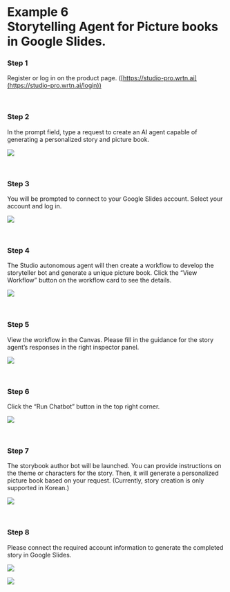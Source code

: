 # **Example 6** <br /> Storytelling Agent for Picture books in Google Slides.

### Step 1

Register or log in on the product page. ([https://studio-pro.wrtn.ai](https://studio-pro.wrtn.ai/login))

<br />

### Step 2

In the prompt field, type a request to create an AI agent capable of generating a personalized story and picture book.

![](/studio-pro/images/docs/use-cases/picture-books/step-2-1.png)

<br />

### Step 3

You will be prompted to connect to your Google Slides account. Select your account and log in.

![](/studio-pro/images/docs/use-cases/picture-books/step-3-1.png)

<br />

### Step 4

The Studio autonomous agent will then create a workflow to develop the storyteller bot and generate a unique picture book. Click the “View Workflow” button on the workflow card to see the details.

![](/studio-pro/images/docs/use-cases/picture-books/step-4-1.png)

<br />

### Step 5

View the workflow in the Canvas. Please fill in the guidance for the story agent’s responses in the right inspector panel.

![](/studio-pro/images/docs/use-cases/picture-books/step-5-1.png)

<br />

### Step 6

Click the “Run Chatbot” button in the top right corner.

![](/studio-pro/images/docs/use-cases/picture-books/step-6-1.png)

<br />

### Step 7

The storybook author bot will be launched. You can provide instructions on the theme or characters for the story. Then, it will generate a personalized picture book based on your request. (Currently, story creation is only supported in Korean.)

![](/studio-pro/images/docs/use-cases/picture-books/step-7-1.png)

<br />

### Step 8

Please connect the required account information to generate the completed story in Google Slides.

![](/studio-pro/images/docs/use-cases/picture-books/step-8-1.png)

![](/studio-pro/images/docs/use-cases/picture-books/step-8-2.png)
